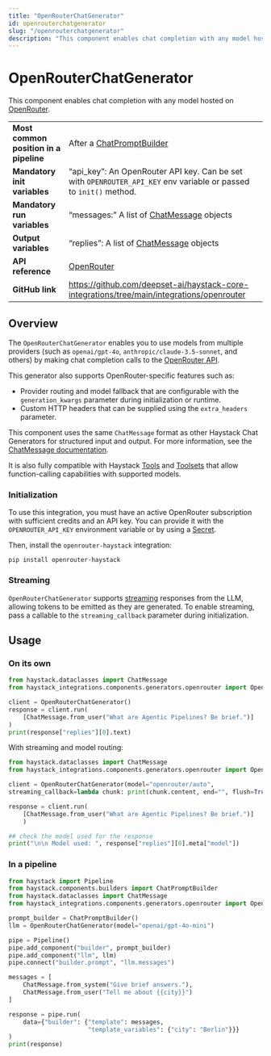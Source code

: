 ```yaml
---
title: "OpenRouterChatGenerator"
id: openrouterchatgenerator
slug: "/openrouterchatgenerator"
description: "This component enables chat completion with any model hosted on [OpenRouter](https://openrouter.ai/)."
---
```


# OpenRouterChatGenerator

This component enables chat completion with any model hosted on [OpenRouter](https://openrouter.ai/).

|                                        |                                                                                                                   |
| -------------------------------------- | ----------------------------------------------------------------------------------------------------------------- |
| **Most common position in a pipeline** | After a [ChatPromptBuilder](../builders/chatpromptbuilder.mdx)                                                                |
| **Mandatory init variables**           | “api_key”: An OpenRouter API key. Can be set with `OPENROUTER_API_KEY` env variable or passed to `init()` method. |
| **Mandatory run variables**            | “messages:” A list of [ChatMessage](../../concepts/data-classes/chatmessage.mdx) objects                                                      |
| **Output variables**                   | “replies”: A list of [ChatMessage](../../concepts/data-classes/chatmessage.mdx) objects                                                       |
| **API reference**                      | [OpenRouter](/reference/integrations-openrouter)                                                                         |
| **GitHub link**                        | https://github.com/deepset-ai/haystack-core-integrations/tree/main/integrations/openrouter                      |

## Overview

The `OpenRouterChatGenerator` enables you to use models from multiple providers (such as `openai/gpt-4o`, `anthropic/claude-3.5-sonnet`, and others) by making chat completion calls to the [OpenRouter API](https://openrouter.ai/docs/quickstart).

This generator also supports OpenRouter-specific features such as:

- Provider routing and model fallback that are configurable with the `generation_kwargs` parameter during initialization or runtime.
- Custom HTTP headers that can be supplied using the `extra_headers` parameter.

This component uses the same `ChatMessage` format as other Haystack Chat Generators for structured input and output. For more information, see the [ChatMessage documentation](../../concepts/data-classes/chatmessage.mdx).

It is also fully compatible with Haystack [Tools](../../tools/tool.mdx) and [Toolsets](../../tools/toolset.mdx) that allow function-calling capabilities with supported models.

### Initialization

To use this integration, you must have an active OpenRouter subscription with sufficient credits and an API key. You can provide it with the `OPENROUTER_API_KEY` environment variable or by using a [Secret](../../concepts/secret-management.mdx).

Then, install the `openrouter-haystack` integration:

```shell
pip install openrouter-haystack
```

### Streaming

`OpenRouterChatGenerator` supports [streaming](guides-to-generators/choosing-the-right-generator.mdx#streaming-support) responses from the LLM, allowing tokens to be emitted as they are generated. To enable streaming, pass a callable to the `streaming_callback` parameter during initialization.

## Usage

### On its own

```python
from haystack.dataclasses import ChatMessage
from haystack_integrations.components.generators.openrouter import OpenRouterChatGenerator

client = OpenRouterChatGenerator()
response = client.run(
    [ChatMessage.from_user("What are Agentic Pipelines? Be brief.")]
)
print(response["replies"][0].text)
```

With streaming and model routing:

```python
from haystack.dataclasses import ChatMessage
from haystack_integrations.components.generators.openrouter import OpenRouterChatGenerator

client = OpenRouterChatGenerator(model="openrouter/auto",
streaming_callback=lambda chunk: print(chunk.content, end="", flush=True))

response = client.run(
    [ChatMessage.from_user("What are Agentic Pipelines? Be brief.")]
    )

## check the model used for the response
print("\n\n Model used: ", response["replies"][0].meta["model"])
```

### In a pipeline

```python
from haystack import Pipeline
from haystack.components.builders import ChatPromptBuilder
from haystack.dataclasses import ChatMessage
from haystack_integrations.components.generators.openrouter import OpenRouterChatGenerator

prompt_builder = ChatPromptBuilder()
llm = OpenRouterChatGenerator(model="openai/gpt-4o-mini")

pipe = Pipeline()
pipe.add_component("builder", prompt_builder)
pipe.add_component("llm", llm)
pipe.connect("builder.prompt", "llm.messages")

messages = [
    ChatMessage.from_system("Give brief answers."),
    ChatMessage.from_user("Tell me about {{city}}")
]

response = pipe.run(
    data={"builder": {"template": messages,
                      "template_variables": {"city": "Berlin"}}}
)
print(response)
```
